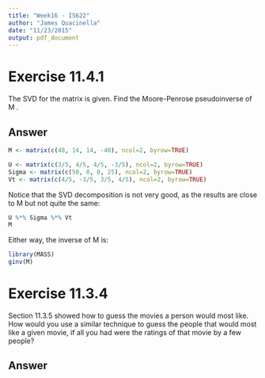 ```yaml
---
title: "Week16 - IS622"
author: "James Quacinella"
date: "11/23/2015"
output: pdf_document
---
```


# Exercise 11.4.1

The SVD for the matrix is given. Find the Moore-Penrose pseudoinverse of M .

## Answer

```r
M <- matrix(c(48, 14, 14, -48), ncol=2, byrow=TRUE)

U <- matrix(c(3/5, 4/5, 4/5, -3/5), ncol=2, byrow=TRUE)
Sigma <- matrix(c(50, 0, 0, 25), ncol=2, byrow=TRUE)
Vt <- matrix(c(4/5, -3/5, 3/5, 4/5), ncol=2, byrow=TRUE)
```

Notice that the SVD decomposition is not very good, as the results are close to M but not quite the same:

```r
U %*% Sigma %*% Vt
M
``` 

Either way, the inverse of M is:

```r
library(MASS)
ginv(M)
```






\pagebreak


# Exercise 11.3.4

Section 11.3.5 showed how to guess the movies a person would most like. How would you use a similar technique to guess the people that would most like a given movie, if all you had were the ratings of that movie by a few people?

## Answer

\pagebreak